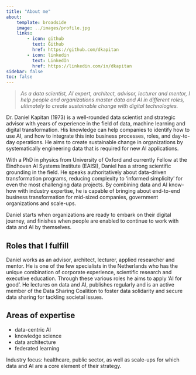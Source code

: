 ```yaml
---
title: "About me"
about:
    template: broadside
    image: ../images/profile.jpg
    links:
        - icon: github
          text: Github
          href: https://github.com/dkapitan
        - icon: linkedin
          text: LinkedIn
          href: https://linkedin.com/in/dkapitan
sidebar: false
toc: false
---
```

> _As a data scientist, AI expert, architect, advisor, lecturer and mentor, I help people and organizations master data and AI in different roles, ultimately to create sustainable change with digital technologies._

Dr. Daniel Kapitan (1973) is a well-rounded data scientist and strategic advisor with years of experience in the field of data, machine learning and digital transformation. His knowledge can help companies to identify how to use AI, and how to integrate this into business processes, roles, and day-to-day operations. He aims to create sustainable change in organizations by systematically engineering data that is required for new AI applications.

With a PhD in physics from University of Oxford and currently Fellow at the Eindhoven AI Systems Institute (EAISI), Daniel has a strong scientific grounding in the field. He speaks authoritatively about data-driven transformation programs, reducing complexity to ‘informed simplicity’ for even the most challenging data projects. By combining data and AI know-how with industry expertise, he is capable of bringing about end-to-end business transformation for mid-sized companies, government organizations and scale-ups.

Daniel starts when organizations are ready to embark on their digital journey, and finishes when people are enabled to continue to work with data and AI by themselves.

## Roles that I fulfill
Daniel works as an advisor, architect, lecturer, applied researcher and mentor. He is one of the few specialists in the Netherlands who has the unique combination of corporate experience, scientific research and executive education. Through these various roles he aims to apply ‘AI for good’. He lectures on data and AI, publishes regularly and is an active member of the Data Sharing Coalition to foster data solidarity and secure data sharing for tackling societal issues.

## Areas of expertise
- data-centric AI
- knowledge science
- data architecture
- federated learning 

Industry focus: healthcare, public sector, as well as scale-ups for which data and AI are a core element of their strategy.